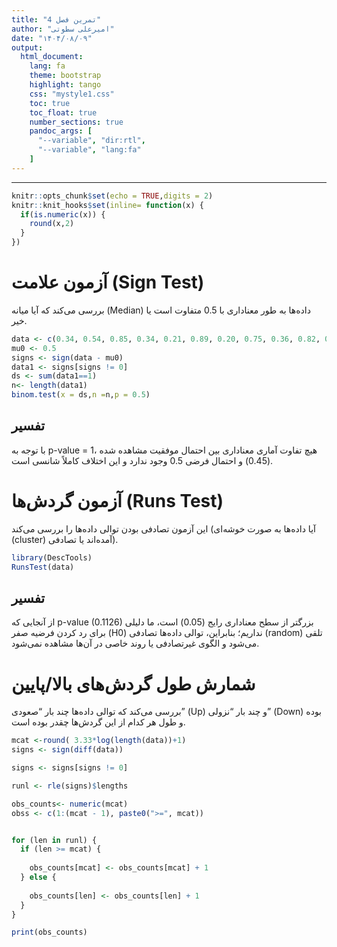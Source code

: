 ```yaml
---
title: "تمرین فصل 4"
author: "امیرعلی سطوتی"
date: "۱۴۰۴/۰۸/۰۹"
output:
  html_document:
    lang: fa
    theme: bootstrap
    highlight: tango
    css: "mystyle1.css"
    toc: true
    toc_float: true
    number_sections: true
    pandoc_args: [
      "--variable", "dir:rtl",
      "--variable", "lang:fa"
    ]
---
```

---
```r
knitr::opts_chunk$set(echo = TRUE,digits = 2)
knitr::knit_hooks$set(inline= function(x) {
  if(is.numeric(x)) {
    round(x,2)
  }
})
```


# آزمون علامت (Sign Test)
بررسی می‌کند که آیا میانه (Median) داده‌ها به طور معناداری با 0.5 متفاوت است یا خیر.

```r
data <- c(0.34, 0.54, 0.85, 0.34, 0.21, 0.89, 0.20, 0.75, 0.36, 0.82, 0.12)
mu0 <- 0.5
signs <- sign(data - mu0)
data1 <- signs[signs != 0]
ds <- sum(data1==1)
n<- length(data1)
binom.test(x = ds,n =n,p = 0.5)
```

## تفسیر

<div class="box">
  <p>با توجه به p-value = 1، هیچ تفاوت آماری معناداری بین احتمال موفقیت مشاهده شده (0.45) و احتمال فرضی 0.5 وجود ندارد و این اختلاف کاملاً شانسی است.</p>

</div>

# آزمون گردش‌ها (Runs Test)
این آزمون تصادفی بودن توالی داده‌ها را بررسی می‌کند (آیا داده‌ها به صورت خوشه‌ای (cluster) آمده‌اند یا تصادفی).


```r
library(DescTools)
RunsTest(data)
```

## تفسیر

<div class="box">
 
  
از آنجایی که p-value (0.1126) بزرگتر از سطح معناداری رایج (0.05) است، ما دلیلی برای رد کردن فرضیه صفر (H0) نداریم؛ بنابراین، توالی داده‌ها تصادفی (random) تلقی می‌شود و الگوی غیرتصادفی یا روند خاصی در آن‌ها مشاهده نمی‌شود.

</div>
# شمارش طول گردش‌های بالا/پایین
بررسی می‌کند که توالی داده‌ها چند بار "صعودی" (Up) و چند بار "نزولی" (Down) بوده و طول هر کدام از این گردش‌ها چقدر بوده است.

```r

mcat <-round( 3.33*log(length(data))+1)   
signs <- sign(diff(data))

signs <- signs[signs != 0]

runl <- rle(signs)$lengths

obs_counts<- numeric(mcat)
obss <- c(1:(mcat - 1), paste0(">=", mcat))


for (len in runl) {
  if (len >= mcat) {
    
    obs_counts[mcat] <- obs_counts[mcat] + 1
  } else {
  
    obs_counts[len] <- obs_counts[len] + 1
  }
}

print(obs_counts)
```






